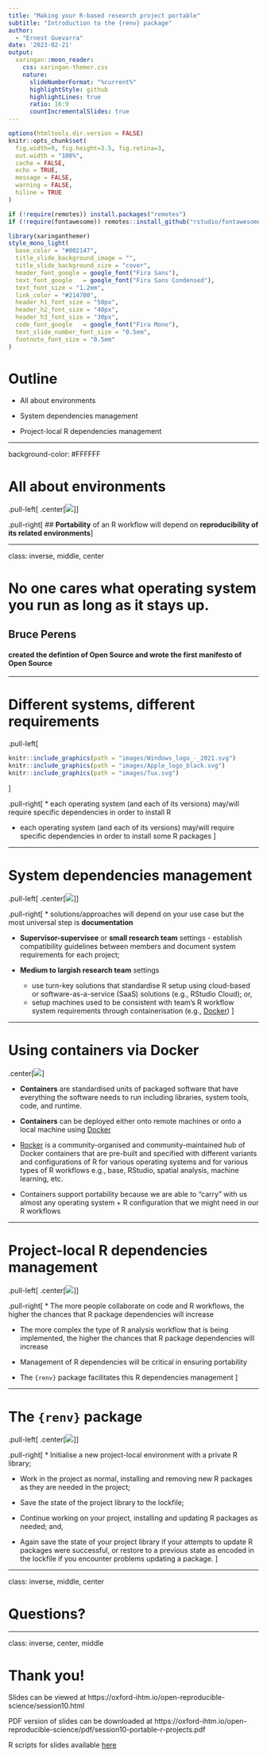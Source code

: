 ```yaml
---
title: "Making your R-based research project portable"
subtitle: "Introduction to the {renv} package"  
author: 
  - "Ernest Guevarra"
date: '2023-02-21'
output:
  xaringan::moon_reader:
    css: xaringan-themer.css
    nature:
      slideNumberFormat: "%current%"
      highlightStyle: github
      highlightLines: true
      ratio: 16:9
      countIncrementalSlides: true
---
```


```r
options(htmltools.dir.version = FALSE)
knitr::opts_chunk$set(
  fig.width=9, fig.height=3.5, fig.retina=3,
  out.width = "100%",
  cache = FALSE,
  echo = TRUE,
  message = FALSE, 
  warning = FALSE,
  hiline = TRUE
)

if (!require(remotes)) install.packages("remotes")
if (!require(fontawesome)) remotes::install_github("rstudio/fontawesome")
```

```r
library(xaringanthemer)
style_mono_light(
  base_color = "#002147",
  title_slide_background_image = "",
  title_slide_background_size = "cover",
  header_font_google = google_font("Fira Sans"),
  text_font_google   = google_font("Fira Sans Condensed"),
  text_font_size = "1.2em",
  link_color = "#214700",
  header_h1_font_size = "50px",
  header_h2_font_size = "40px",
  header_h3_font_size = "30px",
  code_font_google   = google_font("Fira Mono"),
  text_slide_number_font_size = "0.5em",
  footnote_font_size = "0.5em"
)
```

# Outline

* All about environments

* System dependencies management

* Project-local R dependencies management

---

background-color: #FFFFFF

# All about environments

.pull-left[
.center[![](images/pyramid_repro_research.png)]
]

.pull-right[
## **Portability** of an R workflow will depend on **reproducibility of its related environments**
]

---

class: inverse, middle, center

# No one cares what operating system you run as long as it stays up.

## Bruce Perens

#### created the defintion of Open Source and wrote the first manifesto of Open Source

---

# Different systems, different requirements

<!---
![](https://upload.wikimedia.org/wikipedia/commons/a/ab/Apple-logo.png)
![](https://upload.wikimedia.org/wikipedia/commons/8/87/Windows_logo_-_2021.svg)
![](https://upload.wikimedia.org/wikipedia/commons/3/35/Tux.svg)
--->

.pull-left[

```r
knitr::include_graphics(path = "images/Windows_logo_-_2021.svg")
knitr::include_graphics(path = "images/Apple_logo_black.svg")
knitr::include_graphics(path = "images/Tux.svg")
```
]

.pull-right[
* each operating system (and each of its versions) may/will require specific dependencies in order to install R

* each operating system (and each of its versions) may/will require specific dependencies in order to install some R packages 
]

---

# System dependencies management

.pull-left[
.center[![](images/why_repro_research1.gif)]
]

.pull-right[
* solutions/approaches will depend on your use case but the most universal step is **documentation**

* **Supervisor-supervisee** or **small research team** settings - establish compatibility guidelines between members and document system requirements for each project;

* **Medium to largish research team** settings
    - use turn-key solutions that standardise R setup using cloud-based or software-as-a-service (SaaS) solutions (e.g., RStudio Cloud); or,
    - setup machines used to be consistent with team's R workflow system requirements through containerisation (e.g., [Docker](https://www.docker.com/))
]
    
---

# Using containers via Docker


.center[![](images/docker.png)]


* **Containers** are standardised units of packaged software that have everything the software needs to run including libraries, system tools, code, and runtime.

* **Containers** can be deployed either onto remote machines or onto a local machine using [Docker](https://www.docker.com)

* [Rocker](https://www.rocker-project.org/) is a community-organised and community-maintained hub of Docker containers that are pre-built and specified with different variants and configurations of R for various operating systems and for various types of R workflows e.g., base, RStudio, spatial analysis, machine learning, etc.

* Containers support portability because we are able to "carry" with us almost any operating system + R configuration that we might need in our R workflows

---

# Project-local R dependencies management

.pull-left[
.center[![](images/pcbi.1004947.g001.jpg)]
]

.pull-right[
* The more people collaborate on code and R workflows, the higher the chances that R package dependencies will increase

* The more complex the type of R analysis workflow that is being implemented, the higher the chances that R package dependencies will increase

* Management of R dependencies will be critical in ensuring portability

* The `{renv}` package facilitates this R dependencies management
]

---

# The `{renv}` package

.pull-left[
.center[![](https://rstudio.github.io/renv/logo.svg)]
]

.pull-right[
* Initialise a new project-local environment with a private R library;

* Work in the project as normal, installing and removing new R packages as they are needed in the project;

* Save the state of the project library to the lockfile;

* Continue working on your project, installing and updating R packages as needed; and,

* Again save the state of your project library if your attempts to update R packages were successful, or restore to a previous state as encoded in the lockfile if you encounter problems updating a package.
]

---

class: inverse, middle, center

# Questions?

---

class: inverse, center, middle

# Thank you!

Slides can be viewed at https://oxford-ihtm.io/open-reproducible-science/session10.html

PDF version of slides can be downloaded at https://oxford-ihtm.io/open-reproducible-science/pdf/session10-portable-r-projects.pdf

R scripts for slides available [here](https://github.com/OxfordIHTM/open-reproducible-science/blob/main/session10.Rmd)

